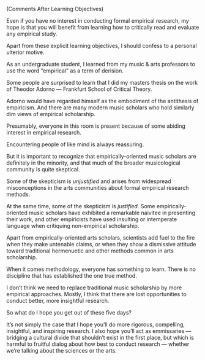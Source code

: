 


(Comments After Learning Objectives)

Even if you have no interest in conducting formal empirical research,
my hope is that you will benefit from learning how to critically read
and evaluate any empirical study.

Apart from these explicit learning objectives, I should confess to a
personal ulterior motive.

As an undergraduate student, I learned from my music & arts professors
to use the word "empirical" as a term of derision.

Some people are surprised to learn that I did my masters thesis on the
work of Theodor Adorno --- Frankfurt School of Critical Theory.

Adorno would have regarded himself as the embodiment of the antithesis
of empiricism. And there are many modern music scholars who hold
similarly dim views of empirical scholarship.

Presumably, everyone in this room is present because of some abiding
interest in empirical research.

Encountering people of like mind is always reassuring.

But it is important to recognize that empirically-oriented music
scholars are definitely in the minority, and that much of the broader
musicological community is quite skeptical.

Some of the skepticism is *unjustified* and arises from widespread
misconceptions in the arts communities about formal empirical research
methods.

At the same time, some of the skepticism is *justified.* Some
empirically-oriented music scholars have exhibited a remarkable
naivitee in presenting their work, and other empiricists have used
insulting or intemperate language when critiquing non-empirical
scholarship.

Apart from empirically-oriented arts scholars, scientists add fuel to
the fire when they make untenable claims, or when they show a
dismissive attitude toward traditional hermenuetic and other methods
common in arts scholarship.

When it comes methodology, everyone has something to learn. There is
no discipline that has established the one true method.

I don't think we need to replace traditional music scholarship by more
empirical approaches. Mostly, I think that there are lost
opportunities to conduct better, more insightful research.

So what do I hope you get out of these five days?

It's not simply the case that I hope you'll do more rigorous,
compelling, insightful, and inspiring research. I also hope you'll act
as emmissaries --- bridging a cultural divide that shouldn't exist in
the first place, but which is harmful to fruitful dialog about how
best to conduct research --- whether we're talking about the sciences
or the arts.
